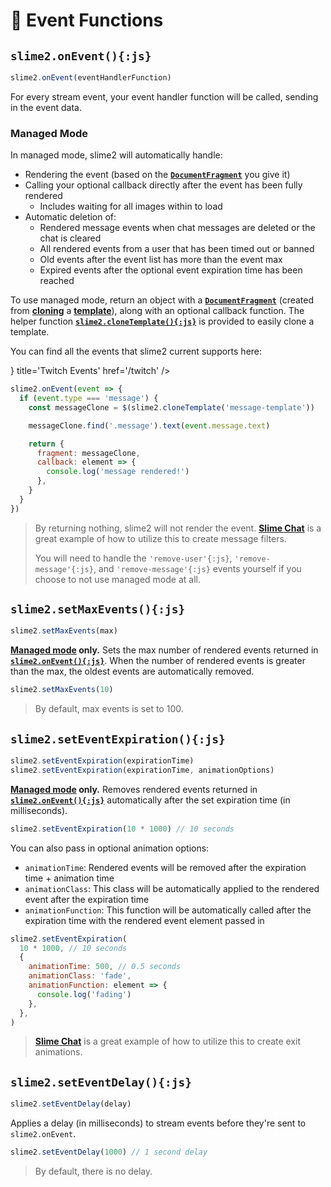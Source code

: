 
# 🌠 Event Functions

## `slime2.onEvent(){:js}`

```js
slime2.onEvent(eventHandlerFunction)
```

For every stream event, your event handler function will be called, sending in the event data.

### Managed Mode

In managed mode, slime2 will automatically handle:

- Rendering the event (based on the [**`DocumentFragment`**](https://developer.mozilla.org/en-US/docs/Web/API/DocumentFragment) you give it)
- Calling your optional callback directly after the event has been fully rendered
  - Includes waiting for all images within to load
- Automatic deletion of:
  - Rendered message events when chat messages are deleted or the chat is cleared
  - All rendered events from a user that has been timed out or banned
  - Old events after the event list has more than the event max
  - Expired events after the optional event expiration time has been reached

To use managed mode, return an object with a [**`DocumentFragment`**](https://developer.mozilla.org/en-US/docs/Web/API/DocumentFragment) (created from [**cloning**](https://developer.mozilla.org/en-US/docs/Web/API/Node/cloneNode) a [**template**](https://developer.mozilla.org/en-US/docs/Web/HTML/Element/template)), along with an optional callback function. The helper function [**`slime2.cloneTemplate(){:js}`**](/functions/helper#slime2clonetemplatejs) is provided to easily clone a template.

You can find all the events that slime2 current supports here:

<Cards>
  <Card icon={<Twitch size={16} />} title='Twitch Events' href='/twitch' />
</Cards>

```js filename="Example"
slime2.onEvent(event => {
  if (event.type === 'message') {
    const messageClone = $(slime2.cloneTemplate('message-template'))

    messageClone.find('.message').text(event.message.text)

    return {
      fragment: messageClone,
      callback: element => {
        console.log('message rendered!')
      },
    }
  }
})
```

> By returning nothing, slime2 will not render the event. [**Slime Chat**](https://github.com/zaytri/slime2-widgets/tree/main/widgets/release/slime-chat) is a great example of how to utilize this to create message filters.
>
> You will need to handle the `'remove-user'{:js}`, `'remove-message'{:js}`, and `'remove-message'{:js}` events yourself if you choose to not use managed mode at all.

## `slime2.setMaxEvents(){:js}`

```js
slime2.setMaxEvents(max)
```

**[Managed mode](#managed-mode) only.** Sets the max number of rendered events returned in [**`slime2.onEvent(){:js}`**](#slime2oneventjs). When the number of rendered events is greater than the max, the oldest events are automatically removed.

```js filename="Example"
slime2.setMaxEvents(10)
```

> By default, max events is set to 100.

## `slime2.setEventExpiration(){:js}`

```js
slime2.setEventExpiration(expirationTime)
slime2.setEventExpiration(expirationTime, animationOptions)
```

**[Managed mode](#managed-mode) only.** Removes rendered events returned in [**`slime2.onEvent(){:js}`**](#slime2oneventjs) automatically after the set expiration time (in milliseconds).

```js filename="JavaScript"
slime2.setEventExpiration(10 * 1000) // 10 seconds
```

You can also pass in optional animation options:

- `animationTime`: Rendered events will be removed after the expiration time + animation time
- `animationClass`: This class will be automatically applied to the rendered event after the expiration time
- `animationFunction`: This function will be automatically called after the expiration time with the rendered event element passed in

```js filename="JavaScript" {4-8}
slime2.setEventExpiration(
  10 * 1000, // 10 seconds
  {
    animationTime: 500, // 0.5 seconds
    animationClass: 'fade',
    animationFunction: element => {
      console.log('fading')
    },
  },
)
```

> [**Slime Chat**](https://github.com/zaytri/slime2-widgets/tree/main/widgets/release/slime-chat) is a great example of how to utilize this to create exit animations.

## `slime2.setEventDelay(){:js}`

```js
slime2.setEventDelay(delay)
```

Applies a delay (in milliseconds) to stream events before they're sent to `slime2.onEvent`.

```js filename="Example"
slime2.setEventDelay(1000) // 1 second delay
```

> By default, there is no delay.
